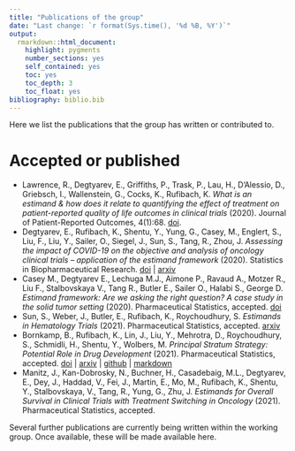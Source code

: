 ---
title: "Publications of the group"
date: "Last change: `r format(Sys.time(), '%d %B, %Y')`"
output: 
  rmarkdown::html_document:
    highlight: pygments
    number_sections: yes
    self_contained: yes
    toc: yes
    toc_depth: 3
    toc_float: yes
bibliography: biblio.bib
---

Here we list the publications that the group has written or contributed to.

# Accepted or published

* Lawrence, R., Degtyarev, E., Griffiths, P., Trask, P., Lau, H., D'Alessio, D., Griebsch, I., Wallenstein, G., Cocks, K., Rufibach, K. _What is an estimand & how does it relate to quantifying the effect of treatment on patient-reported quality of life outcomes in clinical trials_ (2020). Journal of Patient-Reported Outcomes, 4(1):68. [doi](https://jpro.springeropen.com/track/pdf/10.1186/s41687-020-00218-5). 
* Degtyarev, E., Rufibach, K., Shentu, Y., Yung, G., Casey, M., Englert, S., Liu, F., Liu, Y., Sailer, O., Siegel, J., Sun, S., Tang, R., Zhou, J. _Assessing the impact of COVID-19 on the objective and analysis of oncology clinical trials – application of the estimand framework_ (2020). Statistics in Biopharmaceutical Research. [doi](https://doi.org/10.1080/19466315.2020.1785543) | [arxiv](http://arxiv.org/abs/2006.04480)
* Casey M., Degtyarev E., Lechuga M.J., Aimone P., Ravaud A., Motzer R., Liu F., Stalbovskaya V., Tang R., Butler E., Sailer O., Halabi S., George D. _Estimand framework: Are we   asking the right question? A case study in the solid tumor setting_ (2020). Pharmaceutical Statistics, accepted. [doi](https://doi.org/10.1002/pst.2079)
* Sun, S., Weber, J., Butler, E., Rufibach, K., Roychoudhury, S. _Estimands in Hematology Trials_ (2021). Pharmaceutical Statistics, accepted. [arxiv](https://arxiv.org/abs/2010.00957)
* Bornkamp, B., Rufibach, K., Lin, J., Liu, Y., Mehrotra, D., Roychoudhury, S., Schmidli, H., Shentu, Y., Wolbers, M. _Principal Stratum Strategy: Potential Role in Drug Development_ (2021). Pharmaceutical Statistics, accepted. [doi](https://doi.org/10.1002/pst.2104) | [arxiv](https://arxiv.org/abs/2008.05406) | [github](https://github.com/oncoestimand/princ_strat_drug_dev) | [markdown](https://oncoestimand.github.io/princ_strat_drug_dev/princ_strat_example.html)
* Manitz, J., Kan-Dobrosky, N., Buchner, H., Casadebaig, M.L., Degtyarev, E., Dey, J., Haddad, V., Fei, J., Martin, E., Mo, M., Rufibach, K., Shentu, Y., Stalbovskaya, V., Tang, R., Yung, G., Zhu, J. _Estimands for Overall Survival in Clinical Trials with Treatment Switching in Oncology_ (2021). Pharmaceutical Statistics, accepted.

Several further publications are currently being written within the working group. Once available, these will be made available here.


